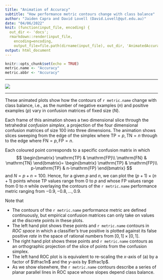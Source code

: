 ```yaml
---
title: "Animation of Accuracy"
subtitle: "How performance metric contours change with class balance"
author: "Jaiden Capra and David Lovell (David.Lovell@qut.edu.au)"
date: "04/06/2022"
knit: (function(input_file, encoding) {
  out_dir <- 'docs';
  rmarkdown::render(input_file,
    encoding=encoding,
    output_file=file.path(dirname(input_file), out_dir, 'AnimatedAccuracy.html'))})
output: html_document
---
```


```r
knitr::opts_chunk$set(echo = TRUE)
metric.name <- "Accuracy"
metric.abbr <- "Accuracy"
```

---

![](docs/images/accuracy.gif)

---

These animated plots show how the contours of `r metric.name` change with class balance, i.e., as the number of negative examples ($n$) and positive examples ($p$) vary in confusion matrices of fixed size ($N$). 

Each frame of this animation shows a two dimensional slice through the tetrahedral _confusion simplex_, a projection of the four dimensional confusion matrices of size $100$ into three dimensions. The animation shows slices sweeping from the edge of the simplex where $\mathrm{TP}=p, \mathrm{TN}=n$ through to the edge where $\mathrm{FN}=p, \mathrm{FP}=n$.

Each coloured point corresponds to a specific confusion matrix in which 
$$
\begin{bmatrix}
\mathrm{TP} & \mathrm{FP}\\
\mathrm{FN} & \mathrm{TN}
\end{bmatrix}=
\begin{bmatrix}
\mathrm{TP} & \mathrm{FP}\\
p-\mathrm{TP} & n-\mathrm{FP}
\end{bmatrix}
$$
and $N=p+n=100$. Hence, for a given $p$ and $n$, we can plot the $(p+1)\times(n+1)$ points
whose $\mathrm{TP}$ values range from $0$ to $p$ and
whose $\mathrm{FP}$ values range from $0$ to $n$ while overlaying the contours of the `r metric.name` performance metric ranging from $-0.9, -0.8, \dots, 0.9$.

Note that

* The contours of the `r metric.name` performance metric are defined continuously, but empirical confusion matrices can only take on values at the discrete points in these plots.
* The left hand plot shows these points and `r metric.name` contours in _ROC space_ in which  a classifier's true positive \textit{rate} is plotted against its false positive _rate_ in the space of rational numbers from $[0,1]\times[0,1]$.
* The right hand plot shows these points and `r metric.name` contours as an orthographic projection of the slice of points from the confusion simplex.
* The left hand ROC plot is is equivalent to re-scaling the $x$-axis of (a) by a factor of $\tfrac1n$ and the $y$-axis by $\tfrac1p$.
* As we show elsewhere, the `r metric.name` contours describe a series of planar parallel lines in ROC space whose slopes depend class balance.
